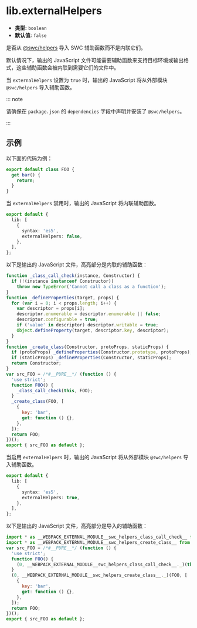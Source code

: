 # lib.externalHelpers

- **类型:** `boolean`
- **默认值:** `false`

是否从 [@swc/helpers](https://www.npmjs.com/package/@swc/helpers) 导入 SWC 辅助函数而不是内联它们。

默认情况下，输出的 JavaScript 文件可能需要辅助函数来支持目标环境或输出格式，这些辅助函数会被内联到需要它们的文件中。

当 `externalHelpers` 设置为 `true` 时，输出的 JavaScript 将从外部模块 `@swc/helpers` 导入辅助函数。

::: note

请确保在 `package.json` 的 `dependencies` 字段中声明并安装了 `@swc/helpers`。

:::

## 示例

以下面的代码为例：

```ts title="index.ts"
export default class FOO {
  get bar() {
    return;
  }
}
```

当 `externalHelpers` 禁用时，输出的 JavaScript 将内联辅助函数。

```ts title="rslib.config.ts" {6}
export default {
  lib: [
    {
      syntax: 'es5',
      externalHelpers: false,
    },
  ],
};
```

以下是输出的 JavaScript 文件，高亮部分是内联的辅助函数：

```js title="index.js" {1-18}
function _class_call_check(instance, Constructor) {
  if (!(instance instanceof Constructor))
    throw new TypeError('Cannot call a class as a function');
}
function _defineProperties(target, props) {
  for (var i = 0; i < props.length; i++) {
    var descriptor = props[i];
    descriptor.enumerable = descriptor.enumerable || false;
    descriptor.configurable = true;
    if ('value' in descriptor) descriptor.writable = true;
    Object.defineProperty(target, descriptor.key, descriptor);
  }
}
function _create_class(Constructor, protoProps, staticProps) {
  if (protoProps) _defineProperties(Constructor.prototype, protoProps);
  if (staticProps) _defineProperties(Constructor, staticProps);
  return Constructor;
}
var src_FOO = /*#__PURE__*/ (function () {
  'use strict';
  function FOO() {
    _class_call_check(this, FOO);
  }
  _create_class(FOO, [
    {
      key: 'bar',
      get: function () {},
    },
  ]);
  return FOO;
})();
export { src_FOO as default };
```

当启用 `externalHelpers` 时，输出的 JavaScript 将从外部模块 `@swc/helpers` 导入辅助函数。

```ts title="rslib.config.ts" {6}
export default {
  lib: [
    {
      syntax: 'es5',
      externalHelpers: true,
    },
  ],
};
```

以下是输出的 JavaScript 文件，高亮部分是导入的辅助函数：

```js title="index.js" {1-2}
import * as __WEBPACK_EXTERNAL_MODULE__swc_helpers_class_call_check__ from '@swc/helpers/_/_class_call_check';
import * as __WEBPACK_EXTERNAL_MODULE__swc_helpers_create_class__ from '@swc/helpers/_/_create_class';
var src_FOO = /*#__PURE__*/ (function () {
  'use strict';
  function FOO() {
    (0, __WEBPACK_EXTERNAL_MODULE__swc_helpers_class_call_check__._)(this, FOO);
  }
  (0, __WEBPACK_EXTERNAL_MODULE__swc_helpers_create_class__._)(FOO, [
    {
      key: 'bar',
      get: function () {},
    },
  ]);
  return FOO;
})();
export { src_FOO as default };
```
